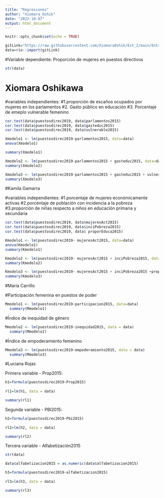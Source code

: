 ```yaml
---
title: "Regresiones"
author: "Xiomara_Oshik"
date: "2022-10-07"
output: html_document
---
```


```r
knitr::opts_chunk$set(echo = TRUE)
```


```r
gitLink="https://raw.githubusercontent.com/XiomaraOshik/Est_2/main/Entregable_2/Base%20de%20datos%20unicada%20y%20descargable/data.csv"
data=rio::import(gitLink)
```

#Variable dependiente: Proporción de mujeres en puestos directivos


```r
str(data)
```
# Xiomara Oshikawa

#variables independientes: 
#1.proporción de escaños ocupados por mujeres en los parlamentos
#2. Gasto público en educación
#3. Porcentaje de emeplo vulnerable femenino

```r
cor.test(data$puestosdirec2019, data$parlamentos2015)
cor.test(data$puestosdirec2019, data$gasteduc2015)
cor.test(data$puestosdirec2019, data$vulnerable2015)
```

```r
Xmodelo1 <- lm(puestosdirec2019~parlamentos2015, data=data)
anova(Xmodelo1)
```

```r
summary(Xmodelo1)
```
```r
Xmodelo2 <- lm(puestosdirec2019~parlamentos2015 + gasteduc2015, data=data)
summary(Xmodelo2)
```

```r
Xmodelo3 <- lm(puestosdirec2019~parlamentos2015 + gasteduc2015 + vulnerable2015, data=data)
summary(Xmodelo3)
```


#Kamila Gamarra

#variables independientes: 
#1.porcentaje de mujeres económicamente activas
#2.porcentaje de población con incidencia a la pobreza
#3.proporción de niñas respecto a niños en educación primaria y secundaria

```r
cor.test(data$puestosdirec2019, data$mujeresAct2015)
cor.test(data$puestosdirec2019, data$inciPobreza2015)
cor.test(data$puestosdirec2019, data$ proporEduca2015)

```
```r
Kmodelo1 <- lm(puestosdirec2019~ mujeresAct2015, data=data)
anova(Kmodelo1)
summary(Kmodelo1)
```

```r
Kmodelo2 <- lm(puestosdirec2019~ mujeresAct2015 + inciPobreza2015, data=data)
summary(Kmodelo2)
```
```r
Kmodelo3 <- lm(puestosdirec2019~ mujeresAct2015 + inciPobreza2015 +proporEduca2015 , data=data)
summary(Kmodelo3)
```

#María Carrillo

#Participación femenina en puestos de poder
```r
Mmodelo1 <- lm(puestosdirec2019~participacion2015, data=data)
  summary(Mmodelo1)
```

#Índice de inequidad de género
```r
Mmodelo2 <- lm(puestosdirec2019~inequidad2015, data = data)
  summary(Mmodelo2)
```

#Índice de empoderamiento femenino
```r
Mmodelo3 <- lm(puestosdirec2019~empoderamiento2015, data = data)
  summary(Mmodelo3)
```
#Luciana Rojas

Primera variable - Prop2015:
```r
h1=formula(puestosdirec2019~Prop2015)
    
rl1=lm(h1, data = data)
```

```r
summary(rl1)
```

Segunda variable - PBI2015:

```r
h2=formula(puestosdirec2019~Pbi2015)
    
rl2=lm(h2, data = data)
```

```r
summary(rl2)
```

Tercera variable - Alfabetización2015
```r
str(data)
```

```r
data$alfabetizacion2015 = as.numeric(data$alfabetizacion2015)
```


```r
h3=formula(puestosdirec2019~alfabetizacion2015)
    
rl3=lm(h3, data = data)
```

```r
summary(rl3)
```

